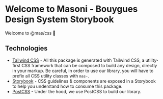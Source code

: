 
<Meta title="Overview / Introduction" />

<style>
  {`
      .subheading {
        --mediumdark: '#999999';
        font-weight: 700;
        font-size: 13px;
        color: #999;
        letter-spacing: 6px;
        line-height: 24px;
        text-transform: uppercase;
        margin-bottom: 12px;
        margin-top: 40px;
      }

      .link-list {
        display: grid;
        grid-template-columns: 1fr;
        grid-template-rows: 1fr 1fr;
        row-gap: 10px;
      }

      @media (min-width: 620px) {
        .link-list {
          row-gap: 20px;
          column-gap: 20px;
          grid-template-columns: 1fr 1fr;
        }
      }

      @media all and (-ms-high-contrast:none) {
      .link-list {
          display: -ms-grid;
          -ms-grid-columns: 1fr 1fr;
          -ms-grid-rows: 1fr 1fr;
        }
      }

      .link-item {
        display: block;
        padding: 20px;
        border: 1px solid #00000010;
        border-radius: 5px;
        transition: background 150ms ease-out, border 150ms ease-out, transform 150ms ease-out;
        color: #333333;
        display: flex;
        align-items: flex-start;
      }

      .link-item:hover {
        border-color: #1EA7FD50;
        transform: translate3d(0, -3px, 0);
        box-shadow: rgba(0, 0, 0, 0.08) 0 3px 10px 0;
      }

      .link-item:active {
        border-color: #1EA7FD;
        transform: translate3d(0, 0, 0);
      }

      .link-item strong {
        font-weight: 700;
        display: block;
        margin-bottom: 2px;
      }

      .link-item img {
        height: 40px;
        width: 40px;
        margin-right: 15px;
        flex: none;
      }

      .link-item span,
      .link-item p {
        margin: 0;
        font-size: 14px;
        line-height: 20px;
      }

      .tip {
        display: inline-block;
        border-radius: 1em;
        font-size: 11px;
        line-height: 12px;
        font-weight: 700;
        background: #E7FDD8;
        color: #66BF3C;
        padding: 4px 12px;
        margin-right: 10px;
        vertical-align: top;
      }

      .tip-wrapper {
        font-size: 13px;
        line-height: 20px;
        margin-top: 40px;
        margin-bottom: 40px;
      }

      .tip-wrapper code {
        font-size: 12px;
        display: inline-block;
      }
    `}
</style>

# Welcome to Masoni - Bouygues Design System Storybook

<Canvas>
  <div class="mas-flex mas-bg-background-tertiary mas-rounded-lg mas-p-6 mas-mb-5">
    <p class="mas-text-center mas-font-semibold mas-text-surface-primary">
      Welcome to <span class="mas-text-blue">@mas/css</span> 🎉
    </p>
  </div>
</Canvas>

## Technologies

* [Tailwind CSS](https://tailwindcss.com/) - All this package is generated with Tailwind CSS, a utility-first CSS framework that can be composed to build any design, directly in your markup. Be careful, in order to use our library, you will have to prefix all CSS utility classes with `mas-`.
* [Storybook](https://storybook.js.org/) - CSS guidelines & components are exposed in a Storybook to help you understand how to consume this package.
* [PostCSS](https://postcss.org/) - Under the hood, we use PostCSS to build our library.
